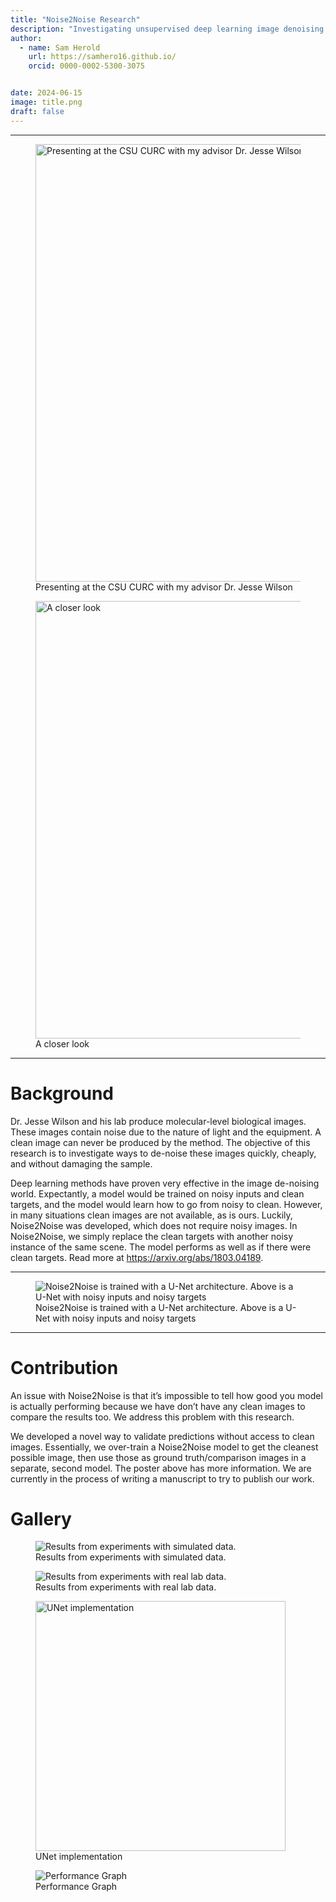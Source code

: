 ```yaml
---
title: "Noise2Noise Research"
description: "Investigating unsupervised deep learning image denoising methods - specifically Noise2Noise - for use in a CSU microscopy lab pipeline. Developing novel ways to validate and benchmark model predictions without access to ground truth. In collaboration with Dr. Jesse Wilson and the Walter Scott Jr. College of Engineering."
author:
  - name: Sam Herold
    url: https://samhero16.github.io/
    orcid: 0000-0002-5300-3075


date: 2024-06-15
image: title.png
draft: false 
---
```


---

![Presenting at the CSU CURC with my advisor Dr. Jesse Wilson](IMG_4235.png){width=700px}


![A closer look](3.png){width=700px}

---

# Background 

Dr. Jesse Wilson and his lab produce molecular-level biological images. These images contain noise due to the nature of light and the equipment. A clean image can never be produced by the method. The objective of this research is to investigate ways to de-noise these images quickly, cheaply, and without damaging the sample.

Deep learning methods have proven very effective in the image de-noising world. Expectantly, a model would be trained on noisy inputs and clean targets, and the model would learn how to go from noisy to clean. However, in many situations clean images are not available, as is ours. Luckily, Noise2Noise was developed, which does not require noisy images. In Noise2Noise, we simply replace the clean targets with another noisy instance of the same scene. The model performs as well as if there were clean targets.  Read more at <https://arxiv.org/abs/1803.04189>.

___

![Noise2Noise is trained with a U-Net architecture. Above is a U-Net with noisy inputs and noisy targets](unet.ong.png)

___




# Contribution

An issue with Noise2Noise        is that it's impossible to tell how good you model is actually performing because we have don't have any clean images to compare the results too. We address this problem with this research.

We developed a novel way to validate predictions without access to clean images. Essentially, we over-train a Noise2Noise model to get the cleanest possible image, then use those as ground truth/comparison images in a separate, second model. The poster above has more information. We are currently in the process of writing a manuscript to try to publish our work.

# Gallery

![Results from experiments with simulated data.](Picture1.png)


![Results from experiments with real lab data.](Picture2.png)

![UNet implementation](unetcode.png){width=400px}

![Performance Graph](pic5.png)



